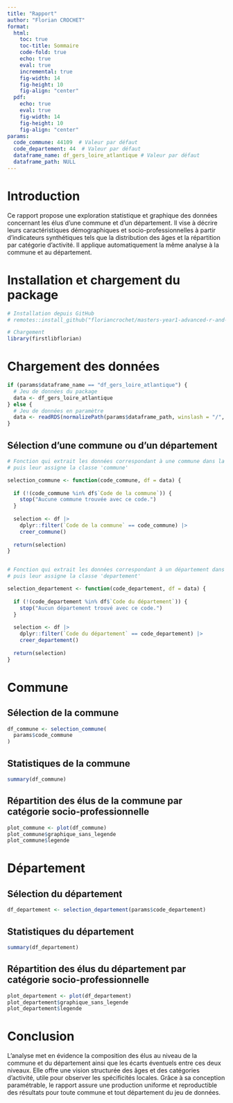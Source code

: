 ```yaml
---
title: "Rapport"
author: "Florian CROCHET"
format:
  html:
    toc: true
    toc-title: Sommaire
    code-fold: true
    echo: true
    eval: true
    incremental: true
    fig-width: 14
    fig-height: 10
    fig-align: "center"
  pdf:
    echo: true
    eval: true
    fig-width: 14
    fig-height: 10
    fig-align: "center"
params:
  code_commune: 44109  # Valeur par défaut
  code_departement: 44  # Valeur par défaut
  dataframe_name: df_gers_loire_atlantique # Valeur par défaut
  dataframe_path: NULL
---
```


\newpage
# Introduction

Ce rapport propose une exploration statistique et graphique des données concernant les élus d’une commune et d’un département. Il vise à décrire leurs caractéristiques démographiques et socio-professionnelles à partir d’indicateurs synthétiques tels que la distribution des âges et la répartition par catégorie d’activité. Il applique automatiquement la même analyse à la commune et au département.


\newpage
# Installation et chargement du package

```r
# Installation depuis GitHub
# remotes::install_github("floriancrochet/masters-year1-advanced-r-and-github", quiet = TRUE)

# Chargement
library(firstlibflorian)
```


\newpage
# Chargement des données

```r
if (params$dataframe_name == "df_gers_loire_atlantique") {
  # Jeu de données du package
  data <- df_gers_loire_atlantique
} else {
  # Jeu de données en paramètre
  data <- readRDS(normalizePath(params$dataframe_path, winslash = "/", mustWork = TRUE))
}
```


\newpage
## Sélection d'une commune ou d'un département

```r
# Fonction qui extrait les données correspondant à une commune dans la base,
# puis leur assigne la classe 'commune'

selection_commune <- function(code_commune, df = data) {
  
  if (!(code_commune %in% df$`Code de la commune`)) {
    stop("Aucune commune trouvée avec ce code.")
  }
  
  selection <- df |>
    dplyr::filter(`Code de la commune` == code_commune) |> 
    creer_commune()
  
  return(selection)
}


# Fonction qui extrait les données correspondant à un département dans la base,
# puis leur assigne la classe 'departement'

selection_departement <- function(code_departement, df = data) {
  
  if (!(code_departement %in% df$`Code du département`)) {
    stop("Aucun département trouvé avec ce code.")
  }
  
  selection <- df |>
    dplyr::filter(`Code du département` == code_departement) |>
    creer_departement()
  
  return(selection)
}
```


\newpage
# Commune

## Sélection de la commune

```r
df_commune <- selection_commune(
  params$code_commune
)
```


\newpage
## Statistiques de la commune

```r
summary(df_commune)
```


\newpage
## Répartition des élus de la commune par catégorie socio-professionnelle

```r
plot_commune <- plot(df_commune)
plot_commune$graphique_sans_legende
plot_commune$legende
```


\newpage
# Département

## Sélection du département

```r
df_departement <- selection_departement(params$code_departement)
```


\newpage
## Statistiques du département

```r
summary(df_departement)
```


\newpage
## Répartition des élus du département par catégorie socio-professionnelle

```r
plot_departement <- plot(df_departement)
plot_departement$graphique_sans_legende
plot_departement$legende
```


\newpage
# Conclusion

L’analyse met en évidence la composition des élus au niveau de la commune et du département ainsi que les écarts éventuels entre ces deux niveaux. Elle offre une vision structurée des âges et des catégories d’activité, utile pour observer les spécificités locales. Grâce à sa conception paramétrable, le rapport assure une production uniforme et reproductible des résultats pour toute commune et tout département du jeu de données.
